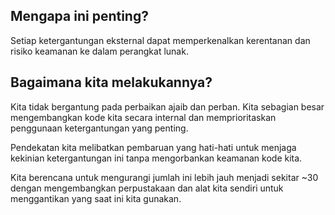 
## Mengapa ini penting?

<div className="h-2"/>

Setiap ketergantungan eksternal dapat memperkenalkan kerentanan dan risiko keamanan ke dalam perangkat lunak.

<div className="h-8"/>

<ThreeChart />

<div className="h-8"/>

## Bagaimana kita melakukannya?

<div className="h-2"/>

Kita tidak bergantung pada perbaikan ajaib dan perban. Kita sebagian besar mengembangkan kode kita secara internal dan memprioritaskan penggunaan ketergantungan yang penting.

<div className="h-2"/>

Pendekatan kita melibatkan pembaruan yang hati-hati untuk menjaga kekinian ketergantungan ini tanpa mengorbankan keamanan kode kita.

<div className="h-2"/>

Kita berencana untuk mengurangi jumlah ini lebih jauh menjadi sekitar ~30 dengan mengembangkan perpustakaan dan alat kita sendiri untuk menggantikan yang saat ini kita gunakan.

